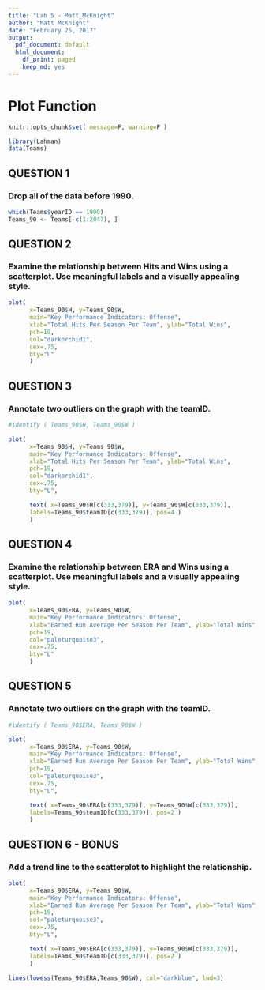 ```yaml
---
title: "Lab 5 - Matt_McKnight"
author: "Matt McKnight"
date: "February 25, 2017"
output:
  pdf_document: default
  html_document:
    df_print: paged
    keep_md: yes
---
```


# Plot Function

```r
knitr::opts_chunk$set( message=F, warning=F )

library(Lahman)
data(Teams)

```

## QUESTION 1
###	Drop all of the data before 1990.
```r
which(Teams$yearID == 1990)
Teams_90 <- Teams[-c(1:2047), ]

```


## QUESTION 2
### Examine the relationship between Hits and Wins using a scatterplot. Use meaningful labels and a visually appealing style.
```r
plot(
      x=Teams_90$H, y=Teams_90$W, 
      main="Key Performance Indicators: Offense",
      xlab="Total Hits Per Season Per Team", ylab="Total Wins",
      pch=19,
      col="darkorchid1",
      cex=.75,
      bty="L"
      )


```



## QUESTION 3
### Annotate two outliers on the graph with the teamID. 
```r
#identify ( Teams_90$H, Teams_90$W )

plot(
      x=Teams_90$H, y=Teams_90$W, 
      main="Key Performance Indicators: Offense",
      xlab="Total Hits Per Season Per Team", ylab="Total Wins",
      pch=19,
      col="darkorchid1",
      cex=.75,
      bty="L",

      text( x=Teams_90$H[c(333,379)], y=Teams_90$W[c(333,379)],
      labels=Teams_90$teamID[c(333,379)], pos=4 )
      )


```



## QUESTION 4
### Examine the relationship between ERA and Wins using a scatterplot. Use meaningful labels and a visually appealing style.
```r
plot(
      x=Teams_90$ERA, y=Teams_90$W, 
      main="Key Performance Indicators: Offense",
      xlab="Earned Run Average Per Season Per Team", ylab="Total Wins",
      pch=19,
      col="paleturquoise3",
      cex=.75,
      bty="L"
      )


```



## QUESTION 5
### Annotate two outliers on the graph with the teamID.
```r
#identify ( Teams_90$ERA, Teams_90$W )

plot(
      x=Teams_90$ERA, y=Teams_90$W, 
      main="Key Performance Indicators: Offense",
      xlab="Earned Run Average Per Season Per Team", ylab="Total Wins",
      pch=19,
      col="paleturquoise3",
      cex=.75,
      bty="L",

      text( x=Teams_90$ERA[c(333,379)], y=Teams_90$W[c(333,379)],
      labels=Teams_90$teamID[c(333,379)], pos=2 )
      )


```


## QUESTION 6 - BONUS
### Add a trend line to the scatterplot to highlight the relationship.
```r
plot(
      x=Teams_90$ERA, y=Teams_90$W, 
      main="Key Performance Indicators: Offense",
      xlab="Earned Run Average Per Season Per Team", ylab="Total Wins",
      pch=19,
      col="paleturquoise3",
      cex=.75,
      bty="L",

      text( x=Teams_90$ERA[c(333,379)], y=Teams_90$W[c(333,379)],
      labels=Teams_90$teamID[c(333,379)], pos=2 )
      )

lines(lowess(Teams_90$ERA,Teams_90$W), col="darkblue", lwd=3)

```





